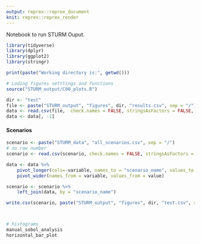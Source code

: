 ```yaml
---
output: reprex::reprex_document
knit: reprex::reprex_render
---
```


Notebook to run STURM Ouput.

```r
library(tidyverse)
library(dplyr)
library(ggplot2)
library(stringr)

print(paste("Working directory is:", getwd()))

# Loding figures setttings and functions
source("STURM_output/C00_plots.R")

dir <- "test"
file <- paste("STURM_output", "figures", dir, "results.csv", sep = "/")
data <- read.csv(file,  check.names = FALSE, stringsAsFactors = FALSE, header = TRUE, row.names = NULL)
data <- data[, -1]

```


#### Scenarios

```r
scenario <- paste("STURM_data", "all_scenarios.csv", sep = "/")
# no row number
scenario <- read.csv(scenario, check.names = FALSE, stringsAsFactors = FALSE, header = TRUE, row.names = NULL)

data <- data %>%
    pivot_longer(cols=-variable, names_to = "scenario_name", values_to = "value") %>%
    pivot_wider(names_from = variable, values_from = value)

scenario <- scenario %>%
    left_join(data, by = "scenario_name")

write.csv(scenario, paste("STURM_output", "figures", dir, "test.csv", sep = "/"), row.names = FALSE)

````

```r

```

```r



```

```r
# histograms
manual_sobol_analysis
horizontal_bar_plot
```